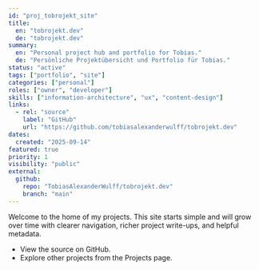 ```yaml
---
id: "proj_tobrojekt_site"
title:
  en: "tobrojekt.dev"
  de: "tobrojekt.dev"
summary:
  en: "Personal project hub and portfolio for Tobias."
  de: "Persönliche Projektübersicht und Portfolio für Tobias."
status: "active"
tags: ["portfolio", "site"]
categories: ["personal"]
roles: ["owner", "developer"]
skills: ["information-architecture", "ux", "content-design"]
links:
  - rel: "source"
    label: "GitHub"
    url: "https://github.com/tobiasalexanderwulff/tobrojekt.dev"
dates:
  created: "2025-09-14"
featured: true
priority: 1
visibility: "public"
external: 
  github: 
    repo: "TobiasAlexanderWulff/tobrojekt.dev"
    branch: "main"
---
```


Welcome to the home of my projects. This site starts simple and will grow over time with clearer navigation, richer project write-ups, and helpful metadata.

- View the source on GitHub.
- Explore other projects from the Projects page.
